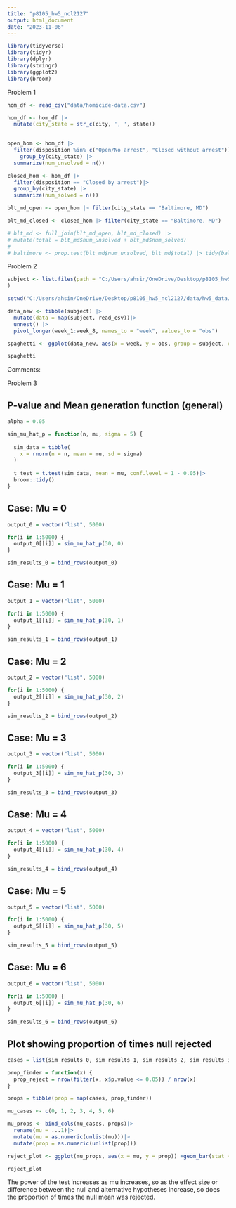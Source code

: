 ```yaml
---
title: "p8105_hw5_ncl2127"
output: html_document
date: "2023-11-06"
---
```


```r
library(tidyverse)
library(tidyr)
library(dplyr)
library(stringr)
library(ggplot2)
library(broom)
```

Problem 1

```r
hom_df <- read_csv("data/homicide-data.csv")
```

```r
hom_df <- hom_df |>
  mutate(city_state = str_c(city, ', ', state))
 

open_hom <- hom_df |>
  filter(disposition %in% c("Open/No arrest", "Closed without arrest")) |>
    group_by(city_state) |>
  summarize(num_unsolved = n())

closed_hom <- hom_df |>
  filter(disposition == "Closed by arrest")|>
  group_by(city_state) |>
  summarize(num_solved = n())
```

```r

blt_md_open <- open_hom |> filter(city_state == "Baltimore, MD")

blt_md_closed <- closed_hom |> filter(city_state == "Baltimore, MD")

# blt_md <- full_join(blt_md_open, blt_md_closed) |>
# mutate(total = blt_md$num_unsolved + blt_md$num_solved)
# 
# baltimore <- prop.test(blt_md$num_unsolved, blt_md$total) |> tidy(baltimore) |> select(estimate, conf.low, conf.high)

```

Problem 2

```r
subject <- list.files(path = "C:/Users/ahsin/OneDrive/Desktop/p8105_hw5_ncl2127/data/hw5_data/data", full.names = FALSE, recursive = TRUE
)

setwd("C:/Users/ahsin/OneDrive/Desktop/p8105_hw5_ncl2127/data/hw5_data/data")

data_new <- tibble(subject) |>
  mutate(data = map(subject, read_csv))|>
  unnest() |>
  pivot_longer(week_1:week_8, names_to = "week", values_to = "obs")

spaghetti <- ggplot(data_new, aes(x = week, y = obs, group = subject, color = subject)) + geom_point() + geom_line()

spaghetti

```
Comments: 

Problem 3

## P-value and Mean generation function (general)
```r
alpha = 0.05

sim_mu_hat_p = function(n, mu, sigma = 5) {
  
  sim_data = tibble(
    x = rnorm(n = n, mean = mu, sd = sigma)
  )
  
  t_test = t.test(sim_data, mean = mu, conf.level = 1 - 0.05)|>
  broom::tidy()
}
```

## Case: Mu = 0
```r
output_0 = vector("list", 5000)

for(i in 1:5000) {
  output_0[[i]] = sim_mu_hat_p(30, 0)
}

sim_results_0 = bind_rows(output_0)
```

## Case: Mu = 1
```r
output_1 = vector("list", 5000)

for(i in 1:5000) {
  output_1[[i]] = sim_mu_hat_p(30, 1)
}

sim_results_1 = bind_rows(output_1)
```

## Case: Mu = 2
```r
output_2 = vector("list", 5000)

for(i in 1:5000) {
  output_2[[i]] = sim_mu_hat_p(30, 2)
}

sim_results_2 = bind_rows(output_2)
```

## Case: Mu = 3
```r
output_3 = vector("list", 5000)

for(i in 1:5000) {
  output_3[[i]] = sim_mu_hat_p(30, 3)
}

sim_results_3 = bind_rows(output_3)
```

## Case: Mu = 4
```r
output_4 = vector("list", 5000)

for(i in 1:5000) {
  output_4[[i]] = sim_mu_hat_p(30, 4)
}

sim_results_4 = bind_rows(output_4)
```

## Case: Mu = 5
```r
output_5 = vector("list", 5000)

for(i in 1:5000) {
  output_5[[i]] = sim_mu_hat_p(30, 5)
}

sim_results_5 = bind_rows(output_5)
```

## Case: Mu = 6
```r
output_6 = vector("list", 5000)

for(i in 1:5000) {
  output_6[[i]] = sim_mu_hat_p(30, 6)
}

sim_results_6 = bind_rows(output_6)
```

## Plot showing proportion of times null rejected
```r
cases = list(sim_results_0, sim_results_1, sim_results_2, sim_results_3, sim_results_4, sim_results_5, sim_results_6)

prop_finder = function(x) {
  prop_reject = nrow(filter(x, x$p.value <= 0.05)) / nrow(x)
}

props = tibble(prop = map(cases, prop_finder))

mu_cases <- c(0, 1, 2, 3, 4, 5, 6)

mu_props <- bind_cols(mu_cases, props)|>
  rename(mu = ...1)|>
  mutate(mu = as.numeric(unlist(mu)))|>
  mutate(prop = as.numeric(unlist(prop)))

reject_plot <- ggplot(mu_props, aes(x = mu, y = prop)) +geom_bar(stat = "identity")

reject_plot
```
The power of the test increases as mu increases, so as the effect size or difference between the null and alternative hypotheses increase, so does the proportion of times the null mean was rejected.

